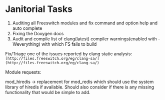 
# Janitorial Tasks 

 

1. Auditing all Freeswitch modules and fix command and option help and auto complete
2. Fixing the Doxygen docs
3. Audit and compile list of clang(latest) compiler warnings(enabled with -Weverything) with which FS fails to build

Fix/Triage one of the issues reported by clang static analysis: `[http://files.freeswitch.org/eg/clang-sa/](http://files.freeswitch.org/eg/clang-sa/)`

Module requests:

mod\_hiredis -> replacement for mod\_redis which should use the system library of hiredis if available. Should also consider if there is any missing functionality that would be simple to add.


